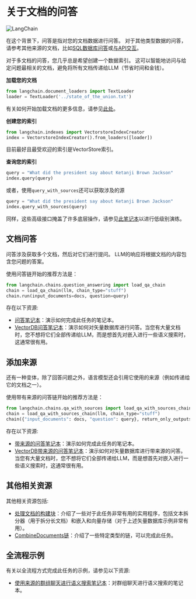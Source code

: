 # 关于文档的问答

![LangChain](https://pica.zhimg.com/50/v2-56e8bbb52aa271012541c1fe1ceb11a2_r.gif 'LangChain中文网')



在这个背景下，问答是指对您的文档数据进行问答。
对于其他类型数据的问答，请参考其他来源的文档，比如[SQL数据库问答](../tabular)或[与API交互](../apis)。

对于多文档的问答，您几乎总是希望创建一个数据索引。
这可以智能地访问与给定问题最相关的文档，避免将所有文档传递给LLM（节省时间和金钱）。

**加载您的文档**

```python
from langchain.document_loaders import TextLoader
loader = TextLoader('../state_of_the_union.txt')
```

有关如何开始加载文档的更多信息，请参见[此处](/docs/modules/data_connection/document_loaders)。

**创建您的索引**

```python
from langchain.indexes import VectorstoreIndexCreator
index = VectorstoreIndexCreator().from_loaders([loader])
```

目前最好且最受欢迎的索引是VectorStore索引。

**查询您的索引**

```python
query = "What did the president say about Ketanji Brown Jackson"
index.query(query)
```

或者，使用`query_with_sources`还可以获取涉及的源

```python
query = "What did the president say about Ketanji Brown Jackson"
index.query_with_sources(query)
```

同样，这些高级接口掩盖了许多底层操作，请参见[此笔记本](/docs/modules/data_connection/getting_started.html)以进行低级别演练。

## 文档问答

问答涉及获取多个文档，然后对它们进行提问。
LLM的响应将根据文档的内容包含您问题的答案。

使用问答链开始的推荐方法是：

```python
from langchain.chains.question_answering import load_qa_chain
chain = load_qa_chain(llm, chain_type="stuff")
chain.run(input_documents=docs, question=query)
```

存在以下资源:

- [问答笔记本](/docs/modules/chains/index_examples/question_answering.html)：演示如何完成此任务的笔记本。
- [VectorDB问答笔记本](/docs/modules/chains/index_examples/vector_db_qa.html)：演示如何对矢量数据库进行问答。当您有大量文档时，您不想将它们全部传递给LLM，而是想首先对嵌入进行一些语义搜索时，这通常很有用。

## 添加来源

还有一种变体，除了回答问题之外，语言模型还会引用它使用的来源（例如传递给它的文档之一）。

使用带有来源的问答链开始的推荐方法是：

```python
from langchain.chains.qa_with_sources import load_qa_with_sources_chain
chain = load_qa_with_sources_chain(llm, chain_type="stuff")
chain({"input_documents": docs, "question": query}, return_only_outputs=True)
```

存在以下资源:

- [带来源的问答笔记本](/docs/modules/chains/index_examples/qa_with_sources.html)：演示如何完成此任务的笔记本。
- [VectorDB带来源的问答笔记本](/docs/modules/chains/index_examples/vector_db_qa_with_sources.html)：演示如何对矢量数据库进行带来源的问答。当您有大量文档时，您不想将它们全部传递给LLM，而是想首先对嵌入进行一些语义搜索时，这通常很有用。

## 其他相关资源

其他相关资源包括:

- [处理文档的构建块](/docs/modules/data_connection)：介绍了一些对于此任务非常有用的实用程序，包括文本拆分器（用于拆分长文档）和嵌入和向量存储（对于上述矢量数据库示例非常有用）。
- [CombineDocuments链](/docs/modules/chains/documents)：介绍了一些特定类型的链，可以完成此任务。

## 全流程示例

有关以全流程方式完成此任务的示例，请参见以下资源:

- [使用来源的群组聊天进行语义搜索笔记本](./semantic-search-over-chat.html)：对群组聊天进行语义搜索的笔记本。
